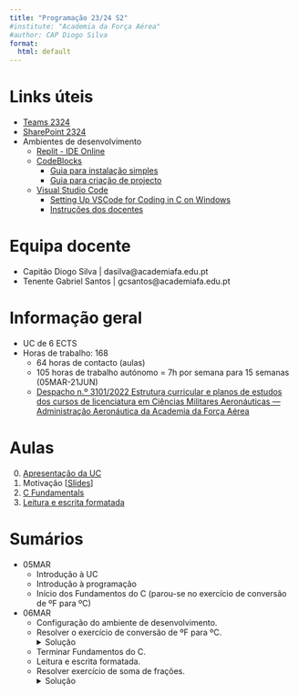 ```yaml
---
title: "Programação 23/24 S2"
#institute: "Academia da Força Aérea"
#author: CAP Diogo Silva
format: 
  html: default
---
```


# Links úteis

- [Teams 2324](https://teams.microsoft.com/l/channel/19%3aUhGoWvUxizl9VFmhtzmIyRbgLj1HeLzirn8GHJq19Io1%40thread.tacv2/General?groupId=de6239b3-e0f6-426e-a3ab-e8646f1f232b&tenantId=134d2a6d-3191-4c4a-a80b-1b18cb5bdba1)
- [SharePoint 2324](https://academiafaedupt.sharepoint.com/sites/PROG2324/Documentos%20Partilhados)
- Ambientes de desenvolvimento
  - [Replit - IDE Online](https://replit.com/)
  - [CodeBlocks](https://www.codeblocks.org/)
    - [Guia para instalação simples](lectures/p01_codeblocks.qmd)
    - [Guia para criação de projecto](/pdf/P01%20-%20Code%20Blocks.pdf){target="_blank"}

  - [Visual Studio Code](https://code.visualstudio.com/)
    - [Setting Up VSCode for Coding in C on Windows ](https://www.youtube.com/watch?v=HiyfEbbCWT4)
    - [Instruções dos docentes](exercises/instalar_compilador_vscode_2.htm){target="_blank"}


# Equipa docente

- Capitão Diogo Silva | dasilva@academiafa.edu.pt
- Tenente Gabriel Santos | gcsantos@academiafa.edu.pt

# Informação geral

- UC de 6 ECTS
- Horas de trabalho: 168
  - 64 horas de contacto (aulas)
  - 105 horas de trabalho autónomo = 7h por semana para 15 semanas (05MAR-21JUN)
  - [Despacho n.º 3101/2022 Estrutura curricular e planos de estudos dos cursos de licenciatura em Ciências Militares
Aeronáuticas — Administração Aeronáutica da Academia da Força Aérea](https://files.dre.pt/gratuitos/2s/2022/03/2S051A0000S00.pdf#page=75){target="_blank"}


# Aulas

0. [Apresentação da UC](lectures/01_course_intro.qmd)
1. Motivação [[Slides](pdf/01_motivacao.pdf)]
2. [C Fundamentals](lectures/2_fundamentals.html)
3. [Leitura e escrita formatada](lectures/3_formated_io.qmd)
<!--4. Expressões [[Slides](lectures/4_expressoes.html)]
5. Testes e Condições [[Slides](pdf/03_testes_condicoes.pptx.pdf)]
6. [Ciclos](lectures/06_ciclos.md)
7. [Tipos básicos do C](lectures/7_basic_types.qmd)
8. [Funções](lectures/08_funcoes.md)
9. [Arrays](lectures/09_arrays.md)
10. [Strings](lectures/10_strings.md)
11. [Apontadores](lectures/11_pointer.md)
12. [Struct](lectures/12_struct.md)
13. [Ficheiros](lectures/13_files.md)
14. [Memória](lectures/14_memoria.md)
15. [Estruturas de Dados Dinâmicas](lectures/15_data_structs.qmd)
16. [Extra](#/extra) -->


<!-- ---

# Labs 22/23

- [Lab 1](markdown/labs/2223/lab1_funcoes/lab1_navigation.html)
- [Lab 2](markdown/labs/2223/lab2_array/lab2_stats.html)
- [Lab 3](markdown/labs/2223/lab3_file_struct/lab3.html)
- [Lab 4](markdown/labs/2223/lab4_dynamic_data_structures/lab4_encrypted.html)

---

# Projectos 22/23

- [SIGIF](markdown/projects/2223/enunciado_frota.html)
- [SIGIT](markdown/projects/2223/enunciado_tripulacao.html)
- [SIGA](markdown/projects/2223/enunciado_ativos.html) -->



# Sumários

- 05MAR
  - Introdução à UC
  - Introdução à programação
  - Início dos Fundamentos do C (parou-se no exercício de conversão de ºF para ºC)
- 06MAR
  - Configuração do ambiente de desenvolvimento.
  - Resolver o exercício de conversão de ºF para ºC. <details><summary>Solução</summary>
    ```c
    #include <stdio.h>
    #include <stdlib.h>
    #include <locale.h>
    /*
    Enunciado
    Receber uma temperatura em ºF do utilizador (número real),
    e devolver a conversão para ºC.
    */

    int main()
    {
        float f,c;
        setlocale(LC_ALL, "");
        printf("\aIntroduza temperatura em ºF:");
        scanf("%f", &f);
        c = (f - 32) * 5 / 9;
        printf("Resultado em ºC=%f\n",c);
        return 0;
    }
    ```
    </details>

  - Terminar Fundamentos do C.
  - Leitura e escrita formatada.
  - Resolver exercício de soma de frações. <details><summary>Solução</summary>
    ```c
    /*
    Enunciado
    Receber 2 frações. Mostrar o resultado da soma em forma de fração e em decimal.
    */
    #include <stdio.h>
    #include <stdlib.h>
    #include <locale.h>
    int main()
    {
        int n1,d1,n2,d2,nf,df;
        float res;
        setlocale(LC_ALL, "");
        printf("Fração 1:");
        scanf("%d/%d", &n1, &d1);
        printf("Fração 2:");
        scanf("%d/%d", &n2, &d2);

        printf("fração 1: %d/%d", n1, d1);
        printf("fração 2: %d/%d", n2, d2);
        
        nf = n1*d2 + n2*d1;
        df = d1 * d2;
        res = nf * 1.0 / df;
        printf("Fração final: %d/%d = %f", nf, df, res);
        return 0;
    }
    ```
    </details>
